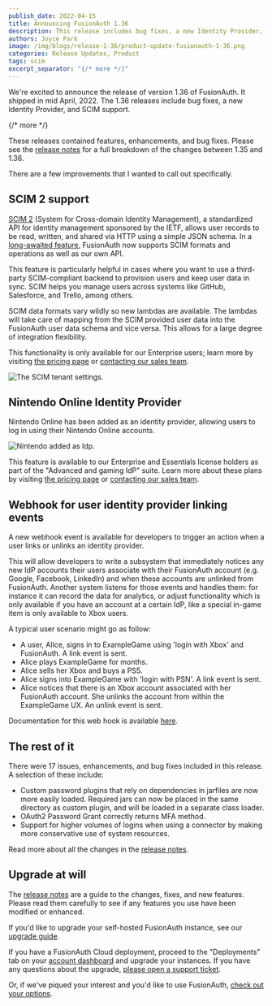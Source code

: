 ```yaml
---
publish_date: 2022-04-15 
title: Announcing FusionAuth 1.36
description: This release includes bug fixes, a new Identity Provider, and SCIM2 support.
authors: Joyce Park 
image: /img/blogs/release-1-36/product-update-fusionauth-1-36.png
categories: Release Updates, Product
tags: scim
excerpt_separator: "{/* more */}"
---
```


We're excited to announce the release of version 1.36 of FusionAuth. It shipped in mid April, 2022. The 1.36 releases include bug fixes, a new Identity Provider, and SCIM support.

{/* more */}

These releases contained features, enhancements, and bug fixes. Please see the [release notes](/docs/release-notes/#version-1-36-1) for a full breakdown of the changes between 1.35 and 1.36. 

There are a few improvements that I wanted to call out specifically.

## SCIM 2 support

[SCIM 2](http://www.simplecloud.info) (System for Cross-domain Identity Management), a standardized API for identity management sponsored by the IETF, allows user records to be read, written, and shared via HTTP using a simple JSON schema. In a [long-awaited feature](https://github.com/FusionAuth/fusionauth-issues/issues/106), FusionAuth now supports SCIM formats and operations as well as our own API.

This feature is particularly helpful in cases where you want to use a third-party SCIM-compliant backend to provision users and keep user data in sync. SCIM helps you manage users across systems like GitHub, Salesforce, and Trello, among others.

SCIM data formats vary wildly so new lambdas are available. The lambdas will take care of mapping from the SCIM provided user data into the FusionAuth user data schema and vice versa. This allows for a large degree of integration flexibility.

This functionality is only available for our Enterprise users; learn more by visiting [the pricing page](/pricing) or [contacting our sales team](/contact).

![The SCIM tenant settings.](/img/blogs/release-1-36/scim-tenant-settings.png)

## Nintendo Online Identity Provider

Nintendo Online has been added as an identity provider, allowing users to log in using their Nintendo Online accounts.

![Nintendo added as Idp.](/img/blogs/release-1-36/nintendo-login.png)

This feature is available to our Enterprise and Essentials license holders as part of the "Advanced and gaming IdP" suite. Learn more about these plans by visiting [the pricing page](/pricing) or [contacting our sales team](/contact).
 
## Webhook for user identity provider linking events

A new webhook event is available for developers to trigger an action when a user links or unlinks an identity provider.

This will allow developers to write a subsystem that immediately notices any new IdP accounts their users associate with their FusionAuth account (e.g. Google, Facebook, LinkedIn) and when these accounts are unlinked from FusionAuth. Another system listens for those events and handles them: for instance it can record the data for analytics, or adjust functionality which is only available if you have an account at a certain IdP, like a special in-game item is only available to Xbox users.

A typical user scenario might go as follow:

* A user, Alice, signs in to ExampleGame using 'login with Xbox' and FusionAuth. A link event is sent.
* Alice plays ExampleGame for months.
* Alice sells her Xbox and buys a PS5.
* Alice signs into ExampleGame with 'login with PSN'. A link event is sent.
* Alice notices that there is an Xbox account associated with her FusionAuth account. She unlinks the account from within the ExampleGame UX. An unlink event is sent.

Documentation for this web hook is available [here](/docs/extend/events-and-webhooks/events/).
 
## The rest of it

There were 17 issues, enhancements, and bug fixes included in this release. A selection of these include:

* Custom password plugins that rely on dependencies in jarfiles are now more easily loaded. Required jars can now be  placed in the same directory as custom plugin, and will be loaded in a separate class loader.
* OAuth2 Password Grant correctly returns MFA method.
* Support for higher volumes of logins when using a connector by making more conservative use of system resources.

Read more about all the changes in the [release notes](/docs/release-notes/#version-1-36-1).

## Upgrade at will

The [release notes](/docs/release-notes/#version-1-36-1) are a guide to the changes, fixes, and new features. Please read them carefully to see if any features you use have been modified or enhanced.

If you'd like to upgrade your self-hosted FusionAuth instance, see our [upgrade guide](/docs/operate/deploy/upgrade). 

If you have a FusionAuth Cloud deployment, proceed to the "Deployments" tab on your [account dashboard](https://account.fusionauth.io/account/deployment/) and upgrade your instances. If you have any questions about the upgrade, [please open a support ticket](https://account.fusionauth.io/account/support/).

Or, if we've piqued your interest and you'd like to use FusionAuth, [check out your options](/pricing).
